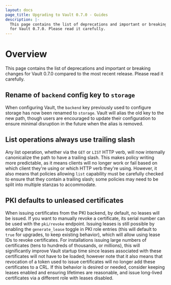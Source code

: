 ```yaml
---
layout: docs
page_title: Upgrading to Vault 0.7.0 - Guides
description: |-
  This page contains the list of deprecations and important or breaking changes
  for Vault 0.7.0. Please read it carefully.
---
```


# Overview

This page contains the list of deprecations and important or breaking changes
for Vault 0.7.0 compared to the most recent release. Please read it carefully.

## Rename of `backend` config key to `storage`

When configuring Vault, the `backend` key previously used to configure
storage has now been renamed to `storage`. Vault will alias the old key to the
new path, though users are encouraged to update their configuration to ensure
minimal disruption in the future when the alias is removed.

## List operations always use trailing slash

Any list operation, whether via the `GET` or `LIST` HTTP verb, will now
internally canonicalize the path to have a trailing slash. This makes policy
writing more predictable, as it means clients will no longer work or fail
based on which client they're using or which HTTP verb they're using. However,
it also means that policies allowing `list` capability must be carefully
checked to ensure that they contain a trailing slash; some policies may need
to be split into multiple stanzas to accommodate.

## PKI defaults to unleased certificates

When issuing certificates from the PKI backend, by default, no leases will be
issued. If you want to manually revoke a certificate, its serial number can be
used with the `pki/revoke` endpoint. Issuing leases is still possible by
enabling the `generate_lease` toggle in PKI role entries (this will default to
`true` for upgrades, to keep existing behavior), which will allow using lease
IDs to revoke certificates. For installations issuing large numbers of
certificates (tens to hundreds of thousands, or millions), this will
significantly improve Vault startup time since leases associated with these
certificates will not have to be loaded; however note that it also means that
revocation of a token used to issue certificates will no longer add these
certificates to a CRL. If this behavior is desired or needed, consider keeping
leases enabled and ensuring lifetimes are reasonable, and issue long-lived
certificates via a different role with leases disabled.
